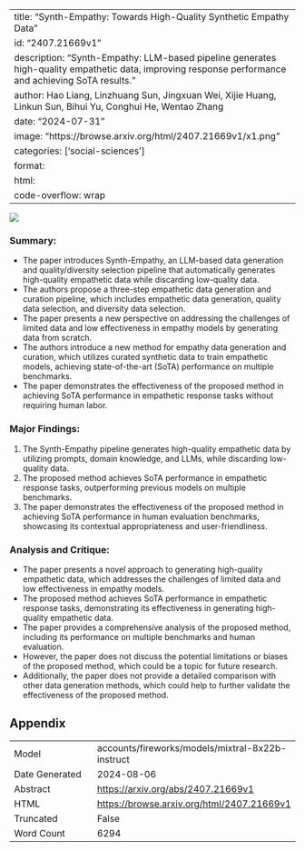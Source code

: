 
---
title: "Synth-Empathy: Towards High-Quality Synthetic Empathy Data"
id: "2407.21669v1"
description: "Synth-Empathy: LLM-based pipeline generates high-quality empathetic data, improving response performance and achieving SoTA results."
author: Hao Liang, Linzhuang Sun, Jingxuan Wei, Xijie Huang, Linkun Sun, Bihui Yu, Conghui He, Wentao Zhang
date: "2024-07-31"
image: "https://browse.arxiv.org/html/2407.21669v1/x1.png"
categories: ['social-sciences']
format:
  html:
    code-overflow: wrap
---

![](https://browse.arxiv.org/html/2407.21669v1/x1.png)

### Summary:
- The paper introduces Synth-Empathy, an LLM-based data generation and quality/diversity selection pipeline that automatically generates high-quality empathetic data while discarding low-quality data.
- The authors propose a three-step empathetic data generation and curation pipeline, which includes empathetic data generation, quality data selection, and diversity data selection.
- The paper presents a new perspective on addressing the challenges of limited data and low effectiveness in empathy models by generating data from scratch.
- The authors introduce a new method for empathy data generation and curation, which utilizes curated synthetic data to train empathetic models, achieving state-of-the-art (SoTA) performance on multiple benchmarks.
- The paper demonstrates the effectiveness of the proposed method in achieving SoTA performance in empathetic response tasks without requiring human labor.

### Major Findings:
1. The Synth-Empathy pipeline generates high-quality empathetic data by utilizing prompts, domain knowledge, and LLMs, while discarding low-quality data.
2. The proposed method achieves SoTA performance in empathetic response tasks, outperforming previous models on multiple benchmarks.
3. The paper demonstrates the effectiveness of the proposed method in achieving SoTA performance in human evaluation benchmarks, showcasing its contextual appropriateness and user-friendliness.

### Analysis and Critique:
- The paper presents a novel approach to generating high-quality empathetic data, which addresses the challenges of limited data and low effectiveness in empathy models.
- The proposed method achieves SoTA performance in empathetic response tasks, demonstrating its effectiveness in generating high-quality empathetic data.
- The paper provides a comprehensive analysis of the proposed method, including its performance on multiple benchmarks and human evaluation.
- However, the paper does not discuss the potential limitations or biases of the proposed method, which could be a topic for future research.
- Additionally, the paper does not provide a detailed comparison with other data generation methods, which could help to further validate the effectiveness of the proposed method.

## Appendix

|          |          |
|----------|----------|
| Model     | accounts/fireworks/models/mixtral-8x22b-instruct       |
| Date Generated     | 2024-08-06       |
| Abstract | [https://arxiv.org/abs/2407.21669v1](https://arxiv.org/abs/2407.21669v1)        |
| HTML     | [https://browse.arxiv.org/html/2407.21669v1](https://browse.arxiv.org/html/2407.21669v1)       |
| Truncated       | False       |
| Word Count       | 6294       |